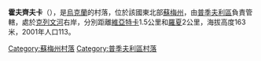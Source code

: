 {{coord|51|26|30|N|33|58|51|E|scale:100000|display=title}}

'''霍夫齊夫卡'''（{{lang-uk|Ховзівка}}），是[[烏克蘭|烏克蘭]]的村落，位於該國東北部[[蘇梅州|蘇梅州]]，由[[普季夫利區|普季夫利區]]負責管轄，處於[[克列文河|克列文河]]右岸，分別距離[[維亞特卡|維亞特卡]]1.5公里和[[羅夏_(普季夫利區)|羅夏]]2公里，海拔高度163米，2001年人口113。

{{DEFAULTSORT:Ховзівка}}
[[Category:蘇梅州村落|Category:蘇梅州村落]]
[[Category:普季夫利區村落|Category:普季夫利區村落]]


{{Sumy-geo-stub}}